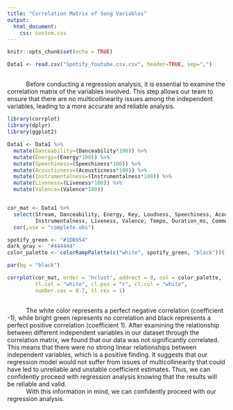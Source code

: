 ```yaml
---
title: "Correlation Matrix of Song Variables"
output:
  html_document:
    css: custom.css
---
```


```r
knitr::opts_chunk$set(echo = TRUE)
```
```r
Data1 <- read.csv("Spotify_Youtube.csv.csv", header=TRUE, sep=",")
```




<div class="text-paragraph">
# 
|            Before conducting a regression analysis, it is essential to examine the correlation matrix of the variables involved. This step allows our team to ensure that there are no multicollinearity issues among the independent variables, leading to a more accurate and reliable analysis.
</div>


```r
library(corrplot)
library(dplyr)
library(ggplot2)

Data1 <- Data1 %>%
  mutate(Danceability=(Danceability*100)) %>%
  mutate(Energy=(Energy*100)) %>%
  mutate(Speechiness=(Speechiness*100)) %>%
  mutate(Acousticness=(Acousticness*100)) %>%
  mutate(Instrumentalness=(Instrumentalness*100)) %>%
  mutate(Liveness=(Liveness*100)) %>%
  mutate(Valence=(Valence*100))


cor_mat <- Data1 %>%
  select(Stream, Danceability, Energy, Key, Loudness, Speechiness, Acousticness, 
         Instrumentalness, Liveness, Valence, Tempo, Duration_ms, Comments, Views)%>%
  cor(,use = "complete.obs")

spotify_green <- "#1DB954"
dark_gray <- "#444444"
color_palette <- colorRampPalette(c("white", spotify_green, "black"))(100)

par(bg = "black")

corrplot(cor_mat, order = 'hclust', addrect = 8, col = color_palette,
         tl.col = "white", cl.pos = "r", cl.col = "white",
         number.cex = 0.7, tl.cex = 1)
```
<div class="text-paragraph">
# 
|            The white color represents a perfect negative correlation (coefficient -1), while bright green represents no correlation and black represents a perfect positive correlation (coefficient 1). After examining the relationship between different independent variables in our dataset through the correlation matrix, we found that our data was not significantly correlated. This means that there were no strong linear relationships between independent variables, which is a positive finding. It suggests that our regression model would not suffer from issues of multicollinearity that could have led to unreliable and unstable coefficient estimates. Thus, we can confidently proceed with regression analysis knowing that the results will be reliable and valid.
|            With this information in mind, we can confidently proceed with our regression analysis.
 
</div>


